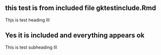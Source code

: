 <!-- sample file for inclusion -->
## this test is from included file gktestinclude.Rmd

Thjs is test heading III

## Yes it is included and everything appears ok

This is test subheading III
